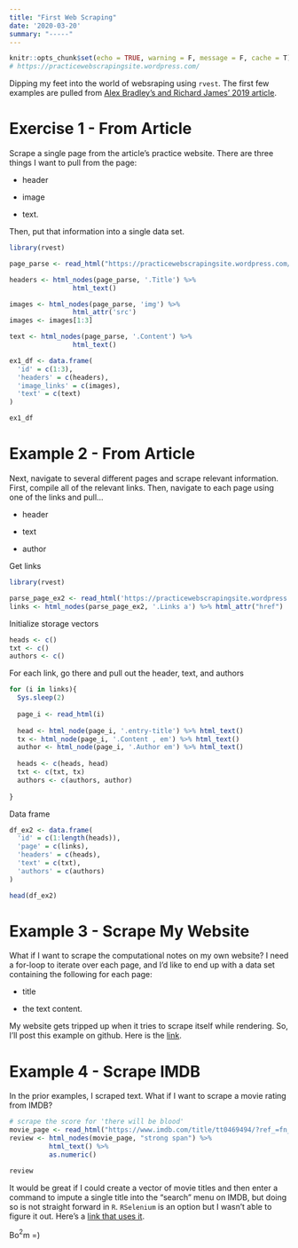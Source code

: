 ```yaml
---
title: "First Web Scraping"
date: '2020-03-20'
summary: "-----"
---
```


```r
knitr::opts_chunk$set(echo = TRUE, warning = F, message = F, cache = T)
# https://practicewebscrapingsite.wordpress.com/
```

Dipping my feet into the world of websraping using `rvest`. The first few examples are pulled from [Alex Bradley's and Richard James' 2019 article](https://journals.sagepub.com/doi/abs/10.1177/2515245919859535).

# Exercise 1 - From Article

Scrape a single page from the article's practice website. There are three things I want to pull from the page:

* header

* image

* text.

Then, put that information into a single data set.

```r
library(rvest)

page_parse <- read_html("https://practicewebscrapingsite.wordpress.com/example-1/")

headers <- html_nodes(page_parse, '.Title') %>%
                html_text()

images <- html_nodes(page_parse, 'img') %>%
                html_attr('src')
images <- images[1:3]

text <- html_nodes(page_parse, '.Content') %>%
                html_text()

ex1_df <- data.frame(
  'id' = c(1:3),
  'headers' = c(headers),
  'image_links' = c(images),
  'text' = c(text)
)

ex1_df
```


# Example 2 - From Article

Next, navigate to several different pages and scrape relevant information. First, compile all of the relevant links. Then, navigate to each page using one of the links and pull...

* header

* text

* author

Get links

```r
library(rvest)

parse_page_ex2 <- read_html('https://practicewebscrapingsite.wordpress.com/example-2/')
links <- html_nodes(parse_page_ex2, '.Links a') %>% html_attr("href")
```

Initialize storage vectors

```r
heads <- c()
txt <- c()
authors <- c()
```

For each link, go there and pull out the header, text, and authors

```r

for (i in links){
  Sys.sleep(2)
  
  page_i <- read_html(i)
  
  head <- html_node(page_i, '.entry-title') %>% html_text()
  tx <- html_node(page_i, '.Content , em') %>% html_text()
  author <- html_node(page_i, '.Author em') %>% html_text()
  
  heads <- c(heads, head)
  txt <- c(txt, tx)
  authors <- c(authors, author)
  
}
```

Data frame

```r
df_ex2 <- data.frame(
  'id' = c(1:length(heads)),
  'page' = c(links),
  'headers' = c(heads),
  'text' = c(txt),
  'authors' = c(authors)
)

head(df_ex2)
```

# Example 3 - Scrape My Website

What if I want to scrape the computational notes on my own website? I need a for-loop to iterate over each page, and I'd like to end up with a data set containing the following for each page:

* title

* the text content.

My website gets tripped up when it tries to scrape itself while rendering. So, I'll post this example on github. Here is the [link](https://cdishop.github.io/Cdishop.github.io.own_scrape/). 


# Example 4 - Scrape IMDB

In the prior examples, I scraped text. What if I want to scrape a movie rating from IMDB?

```r
# scrape the score for 'there will be blood'
movie_page <- read_html("https://www.imdb.com/title/tt0469494/?ref_=fn_al_tt_1")
review <- html_nodes(movie_page, "strong span") %>%
          html_text() %>%
          as.numeric()

review

```

It would be great if I could create a vector of movie titles and then enter a command to impute a single title into the "search" menu on IMDB, but doing so is not straight forward in `R`. `RSelenium` is an option but I wasn't able to figure it out. Here's a [link that uses it](http://zevross.com/blog/2015/05/19/scrape-website-data-with-the-new-r-package-rvest/).

Bo$^2$m =)




